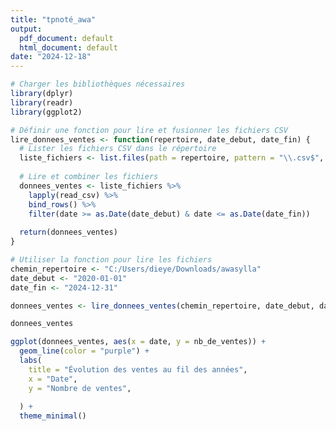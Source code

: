 ---
title: "tpnoté_awa"
output:
  pdf_document: default
  html_document: default
date: "2024-12-18"
---

```{r}
# Charger les bibliothèques nécessaires
library(dplyr)
library(readr)
library(ggplot2)
```




```{r}



# Définir une fonction pour lire et fusionner les fichiers CSV
lire_donnees_ventes <- function(repertoire, date_debut, date_fin) {
  # Lister les fichiers CSV dans le répertoire
  liste_fichiers <- list.files(path = repertoire, pattern = "\\.csv$", full.names = TRUE)
  
  # Lire et combiner les fichiers
  donnees_ventes <- liste_fichiers %>%
    lapply(read_csv) %>%
    bind_rows() %>% 
    filter(date >= as.Date(date_debut) & date <= as.Date(date_fin))
  
  return(donnees_ventes)
}

# Utiliser la fonction pour lire les fichiers
chemin_repertoire <- "C:/Users/dieye/Downloads/awasylla"
date_debut <- "2020-01-01"
date_fin <- "2024-12-31"

donnees_ventes <- lire_donnees_ventes(chemin_repertoire, date_debut, date_fin)

donnees_ventes
```


```{r}
ggplot(donnees_ventes, aes(x = date, y = nb_de_ventes)) +
  geom_line(color = "purple") +
  labs(
    title = "Évolution des ventes au fil des années",
    x = "Date",
    y = "Nombre de ventes",
    
  ) +
  theme_minimal()
```


